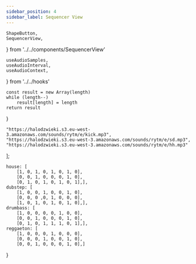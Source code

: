---
sidebar_position: 4
sidebar_label: Sequencer View
---

    ShapeButton,
    SequencerView,
} from '../../components/SequencerView'

    useAudioSamples,
    useAudioInterval,
    useAudioContext,
} from '../../hooks'

    const result = new Array(length)
    while (length--)
        result[length] = length
    return result
}

    "https://halodzwieki.s3.eu-west-3.amazonaws.com/sounds/rytm/e/kick.mp3",
    "https://halodzwieki.s3.eu-west-3.amazonaws.com/sounds/rytm/e/sd.mp3",
    "https://halodzwieki.s3.eu-west-3.amazonaws.com/sounds/rytm/e/hh.mp3"
];



    house: [
        [1, 0, 1, 0, 1, 0, 1, 0],
        [0, 0, 1, 0, 0, 0, 1, 0],
        [0, 1, 0, 1, 0, 1, 0, 1],],
    dubstep: [
        [1, 0, 0, 1, 0, 0, 1, 0],
        [0, 0, 0 ,0, 1, 0, 0, 0],
        [1, 0, 1, 0, 1, 0, 1, 0],],
    drumbass: [
        [1, 0, 0, 0, 0, 1, 0, 0],
        [0, 0, 1, 0, 0, 0, 1, 0],
        [0, 1, 0, 1, 1, 1, 0, 1],],
    reggaeton: [
        [1, 0, 0, 0, 1, 0, 0, 0],
        [0, 0, 0, 1, 0, 0, 1, 0],
        [0, 0, 1, 0, 0, 0, 1, 0],]
}

    const  [bpm, setBpm] = React.useState(128),
         [notes, setNotes] = React.useState(NOTES.house),
     [isPlaying, setIsPlaying] = React.useState(false),
     [signature, setSignature] = React.useState([4, 4]);
    const [beatsPerBar, beatNote] = signature;
    const audioDestination = useAudioContext();
    const audioContext = audioDestination?.context;
    const samples = useAudioSamples(sampleUrls, audioContext);
    const notesCount = (beatsPerBar * NOTE) / beatNote,
        samplesCount = sampleUrls.length,
        noteDuration = (60 / bpm) * (beatNote / NOTE);
    const contentRef = useAudioInterval(
        audioDestination,
        {notes, samples, isPlaying, notesCount, noteDuration, samplesCount}
    );
    //
    return (
        <SequencerView>
          <h1>Sequencer View</h1>
          <SequencerView.Controls>
            <SequencerView.TimeSignature>
              <h4>Time signature</h4>
              <div>
                <button onClick={() => setSignature([4, 4])}>4 / 4</button>{" "}
                <button onClick={() => setSignature([3, 4])}>3 / 4</button>
              </div>
              <p>{beatsPerBar} / {beatNote}</p>
            </SequencerView.TimeSignature>
            <SequencerView.Divider />
            <SequencerView.Tempo>
              <h4>Tempo</h4>
              <SequencerView.TempoLabels>
                <span>Lento</span>
                <span>Andante</span>
                <span>Allegro</span>
              </SequencerView.TempoLabels>
              <input
                type="range"
                min={80}
                max={200}
                step={4}
                value={bpm}
                onChange={(ev) => setBpm(Number(ev.target.value))}
              />
              <p>{bpm}</p>
            </SequencerView.Tempo>
          </SequencerView.Controls>
          <SequencerView.Divider />
          <SequencerView.Content ref={contentRef}>
            {range(samplesCount).map((sampleIdx) =>
                range(notesCount).map((noteIdx) => (
                    <ShapeButton
                        data-note={noteIdx}
                        key={`note_${noteIdx}_${sampleIdx}`}
                        style={{ gridColumn: noteIdx + 1, gridRow: sampleIdx + 1 }}
                        shape={
                            notes[sampleIdx][noteIdx]
                              ? SHAPES[sampleIdx % SHAPES.length]
                              : "dot"
                        }
                        onClick={() => {
                            setNotes(notes => {
                                notes[sampleIdx][noteIdx] ^= 1
                                return [...notes]
                            });
                        }}
                    />
                ))
            )}
            {range(notesCount).map((i) => (
                <SequencerView.NoteLine
                    key={`line_${i}`}
                    quarter={(i / NOTE) % 0.25 === 0}
                    style={{
                        gridRowStart: 1,
                        gridColumn: i + 1,
                        gridRowEnd: sampleUrls.length + 1
                    }}
                />
            ))}
          </SequencerView.Content>
          <SequencerView.Divider />
          <p>
            <button
              style={{fontSize: 30}}
              disabled={samples == null}
              onClick={() => setIsPlaying((is) => !is)}
            >
              {isPlaying ? "STOP" : "PLAY"}
            </button>
          </p>
          <div>
            <button onClick={() => {
                setNotes(NOTES.house);
                setBpm(128);
                setSignature([4, 4]);
            }}>
              House
            </button>{" "}
            <button onClick={() => {
                setNotes(NOTES.dubstep)
                setBpm(140);
                setSignature([4, 4]);
            }}>
              Dubstep
            </button>{" "}
            <button onClick={() => {
                setNotes(NOTES.drumbass)
                setBpm(176);
                setSignature([4, 4]);
            }}>
              Drum&amp;Bass
            </button>{" "}
            <button onClick={() => {
                setNotes(NOTES.reggaeton)
                setBpm(180);
                setSignature([4, 4]);
            }}>
              Reggaeton
            </button>
          </div>
        </SequencerView>
    );
}
